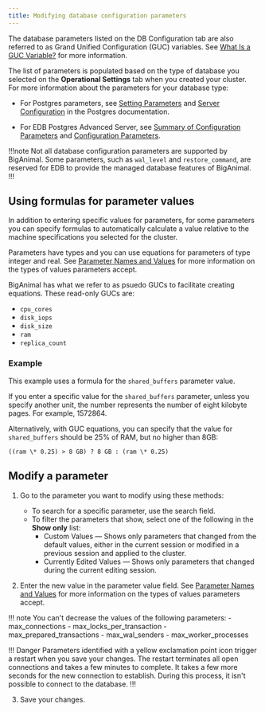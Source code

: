 ```yaml
---
title: Modifying database configuration parameters
---
```


The database parameters listed on the DB Configuration tab are also referred to as Grand Unified Configuration (GUC) variables. See [What Is a GUC Variable?](https://www.enterprisedb.com/blog/what-guc-variable) for more information.

The list of parameters is populated based on the type of database you selected on the **Operational Settings** tab when you created your cluster. For more information about the parameters for your database type:

-   For Postgres parameters, see [Setting Parameters](https://www.postgresql.org/docs/current/config-setting.html) and [Server Configuration](https://www.postgresql.org/docs/current/runtime-config.html) in the Postgres documentation.
     

-   For EDB Postgres Advanced Server, see [Summary of Configuration Parameters](https://www.enterprisedb.com/docs/epas/latest/epas_guide/03_database_administration/01_configuration_parameters/02_summary_of_configuration_parameters/#summary_of_configuration_parameters) and [Configuration Parameters](https://www.enterprisedb.com/docs/epas/latest/epas_guide/03_database_administration/01_configuration_parameters/).

!!!note
Not all database configuration parameters are supported by BigAnimal. Some parameters, such as `wal_level` and `restore_command`, are reserved for EDB to provide the managed database features of BigAnimal. 
!!!

## Using formulas for parameter values

In addition to entering specific values for parameters, for some parameters you can specify formulas to automatically calculate a value relative to the machine specifications you selected for the cluster. 

Parameters have types and you can use equations for parameters of type integer and real. See [Parameter Names and Values](https://www.postgresql.org/docs/current/config-setting.html#CONFIG-SETTING-NAMES-VALUES) for more information on the types of values parameters accept.

BigAnimal has what we refer to as psuedo GUCs to facilitate creating equations. These read-only GUCs are:
- `cpu_cores`
- `disk_iops`
- `disk_size`
- `ram`
- `replica_count`

### Example 

This example uses a formula for the `shared_buffers` parameter value.

If you enter a specific value for the `shared_buffers` parameter, unless you specify another unit, the number represents the number of eight kilobyte pages. For example, 1572864.

Alternatively, with GUC equations, you can specify that the value for `shared_buffers` should be 25% of RAM, but no higher than 8GB:

`((ram \* 0.25) > 8 GB) ? 8 GB : (ram \* 0.25)`


## Modify a parameter

1.  Go to the parameter you want to modify using these methods:
    -   To search for a specific parameter, use the search field. 
    -   To filter the parameters that show, select one of the following in the **Show only** list:
        -   Custom Values — Shows only parameters that changed from the default values, either in the current session or modified in a previous session and applied to the cluster.
        -   Currently Edited Values — Shows only parameters that changed during the current editing session.

2.  Enter the new value in the parameter value field. See [Parameter Names and Values](https://www.postgresql.org/docs/current/config-setting.html#CONFIG-SETTING-NAMES-VALUES) for more information on the types of values parameters accept.

   !!! note
       You can't decrease the values of the following parameters: 
       - max_connections
       - max_locks_per_transaction 
       - max_prepared_transactions
       - max_wal_senders
       - max_worker_processes

   !!! Danger 
   Parameters identified with a yellow exclamation point icon trigger a restart when you save your changes. The restart terminates all open connections and takes a few minutes to complete. It takes a few more seconds for the new connection to establish. During this process, it isn't possible to connect to the database.
   !!!

3.  Save your changes.
